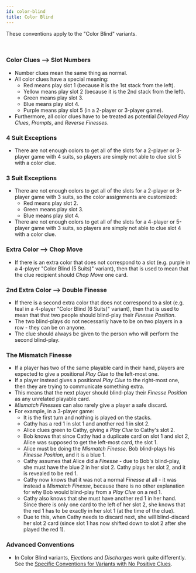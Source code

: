 ```yaml
---
id: color-blind
title: Color Blind
---
```


These conventions apply to the "Color Blind" variants.

<br />

### Color Clues --> Slot Numbers

- Number clues mean the same thing as normal.
- All color clues have a special meaning:
  - Red means play slot 1 (because it is the 1st stack from the left).
  - Yellow means play slot 2 (because it is the 2nd stack from the left).
  - Green means play slot 3.
  - Blue means play slot 4.
  - Purple means play slot 5 (in a 2-player or 3-player game).
- Furthermore, all color clues have to be treated as potential _Delayed Play Clues_, _Prompts_, and _Reverse Finesses_.

### 4 Suit Exceptions

- There are not enough colors to get all of the slots for a 2-player or 3-player game with 4 suits, so players are simply not able to clue slot 5 with a color clue.

### 3 Suit Exceptions

- There are not enough colors to get all of the slots for a 2-player or 3-player game with 3 suits, so the color assignments are customized:
  - Red means play slot 2.
  - Green means play slot 3.
  - Blue means play slot 4.
- There are not enough colors to get all of the slots for a 4-player or 5-player game with 3 suits, so players are simply not able to clue slot 4 with a color clue.

### Extra Color --> Chop Move

- If there is an extra color that does not correspond to a slot (e.g. purple in a 4-player "Color Blind (5 Suits)" variant), then that is used to mean that the clue recipient should _Chop Move_ one card.

### 2nd Extra Color --> Double Finesse

- If there is a second extra color that does not correspond to a slot (e.g. teal in a 4-player "Color Blind (6 Suits)" variant), then that is used to mean that that two people should blind-play their _Finesse Position_.
- The two blind-plays do not necessarily have to be on two players in a row - they can be on anyone.
- The clue should always be given to the person who will perform the second blind-play.

### The Mismatch Finesse

- If a player has two of the same playable card in their hand, players are expected to give a positional _Play Clue_ to the left-most one.
- If a player instead gives a positional _Play Clue_ to the right-most one, then they are trying to communicate something extra.
- This means that the next player should blind-play their _Finesse Position_ as any unrelated playable card.
- _Mismatch Finesses_ can also rarely give a player a safe discard.
- For example, in a 3-player game:
  - It is the first turn and nothing is played on the stacks.
  - Cathy has a red 1 in slot 1 and another red 1 in slot 2.
  - Alice clues green to Cathy, giving a _Play Clue_ to Cathy's slot 2.
  - Bob knows that since Cathy had a duplicate card on slot 1 and slot 2, Alice was supposed to get the left-most card, the slot 1.
  - Alice must be doing the _Mismatch Finesse_. Bob blind-plays his _Finesse Position_, and it is a blue 1.
  - Cathy assumes that Alice did a _Finesse_ - due to Bob's blind-play, she must have the blue 2 in her slot 2. Cathy plays her slot 2, and it is revealed to be red 1.
  - Cathy now knows that it was not a normal _Finesse_ at all - it was instead a _Mismatch Finesse_, because there is no other explanation for why Bob would blind-play from a _Play Clue_ on a red 1.
  - Cathy also knows that she must have another red 1 in her hand. Since there is only one card to the left of her slot 2, she knows that the red 1 has to be exactly in her slot 1 (at the time of the clue).
  - Due to this, when Cathy needs to discard next, she will blind-discard her slot 2 card (since slot 1 has now shifted down to slot 2 after she played the red 1).

### Advanced Conventions

- In Color Blind variants, _Ejections_ and _Discharges_ work quite differently. See the [Specific Conventions for Variants with No Positive Clues](no-positive-clues.mdx).
